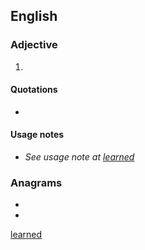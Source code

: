 {{also|learned}}

==English==

===Adjective===
{{en-adj}}

# {{lb|en|poetic}} {{alternative spelling of|learned|lang=en}}

====Quotations====
* {{seeCites}}

====Usage notes====
* ''See usage note at [[learned#Usage notes|learned]]''

===Anagrams===
* {{l|en|Darlene}}
* {{l|en|Leander}}

[[Category:English terms spelled with È|learned]]